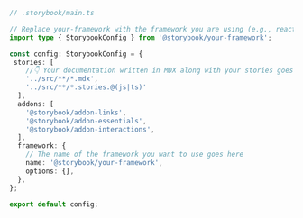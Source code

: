 ```ts
// .storybook/main.ts

// Replace your-framework with the framework you are using (e.g., react-webpack5, vue3-webpack5)
import type { StorybookConfig } from '@storybook/your-framework';

const config: StorybookConfig = {
 stories: [
    //👇 Your documentation written in MDX along with your stories goes here
    '../src/**/*.mdx',
    '../src/**/*.stories.@(js|ts)'
  ],
  addons: [
    '@storybook/addon-links',
    '@storybook/addon-essentials',
    '@storybook/addon-interactions',
  ],
  framework: {
    // The name of the framework you want to use goes here
    name: '@storybook/your-framework',
    options: {},
  },
};

export default config;
```
